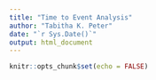```yaml
---
title: "Time to Event Analysis"
author: "Tabitha K. Peter"
date: "`r Sys.Date()`"
output: html_document
---
```


```r
knitr::opts_chunk$set(echo = FALSE)
```

```r

```

```r

```

```r

```

```r

```

```r

```

```r

```

